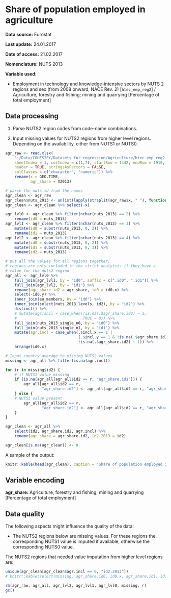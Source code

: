 # Share of population employed in agriculture

**Data source:** Eurostat

**Last update:** 24.01.2017

**Date of access:** 21.02.2017

**Nomenclature:** NUTS 2013

**Variable used:**

+ Employment in technology and knowledge-intensive sectors by NUTS 2 regions and sex (from 2008 onward, NACE Rev. 2) [`htec_emp_reg2`] / Agriculture, forestry and fishing; mining and quarrying [Percentage of total employment]

## Data processing

1. Parse NUTS2 region codes from code-name combinations.

2. Input missing values for NUTS2 regions from higher level regions. Depending on the availability, either from NUTS1 or NUTS0. 

```r
agr_raw <- read.xlsx(
    "~/Data/COHESIFY/Datasets for regression/Agriculture/htec_emp_reg2.xls",
    sheetIndex = 1, colIndex = c(1,7), startRow = 1442, endRow = 1910, 
    header = TRUE, stringsAsFactors = FALSE,
    colClasses = c("character", "numeric")) %>% 
    rename(x = GEO.TIME,
           agr_share = X2013)
```

```r
# parse the nuts id from the names
agr_clean <- agr_raw
agr_clean$nuts_2013 <- unlist(lapply(strsplit(agr_raw$x, " "), function(x) x[1]))
agr_clean <- agr_clean %>% select(-x)

agr_lvl0 <- agr_clean %>% filter(nchar(nuts_2013) == 2) %>% 
    rename(id0 = nuts_2013)
agr_lvl1 <- agr_clean %>% filter(nchar(nuts_2013) == 3) %>% 
    mutate(id0 = substr(nuts_2013, 0, 2)) %>% 
    rename(id1 = nuts_2013)
agr_lvl2 <- agr_clean %>% filter(nchar(nuts_2013) == 4) %>% 
    mutate(id0 = substr(nuts_2013, 0, 2)) %>% 
    mutate(id1 = substr(nuts_2013, 0, 3)) %>% 
    rename(id2 = nuts_2013)

# put all the values for all regions together;
# regions are only included in the strict analyisis if they have a 
# value for the nuts2 region
agr_all <- agr_lvl0 %>% 
    full_join(agr_lvl1, by = "id0", suffix = c(".id0", ".id1")) %>% 
    full_join(agr_lvl2, by = "id1") %>% 
    rename(agr_share.id2 = agr_share, id0 = id0.x) %>% 
    select(-id0.y) %>%
    inner_join(eu_members, by = "id0") %>% 
    inner_join(select(nuts_2013_levels, id2), by = "id2") %>% 
    distinct() %>% 
    # mutate(agr.incl = case_when(!is.na(.$agr_share.id2) ~ 1,
    #                             TRUE ~ 0)) %>%
    full_join(nuts_2013_single_n0, by = "id0") %>% 
    full_join(nuts_2013_single_n1, by = "id1") %>% 
    mutate(agr.incl = case_when(.$incl.x == 1 |
                                (.$incl.y == 1 & !is.na(.$agr_share.id1)) |
                                !is.na(.$agr_share.id2) ~ 1)) %>% 
    arrange(id0.x)

# Input country average to missing NUTS2 values
missing <- agr_all %>% filter(is.na(agr.incl))

for (r in missing$id2) {
    # if NUTS1 value missing
    if (is.na(agr_all[agr_all$id2 == r, "agr_share.id1"])) {
        agr_all[agr_all$id2 == r,
                "agr_share.id2"] <- agr_all[agr_all$id2 == r, "agr_share.id0"]
    } else {
    # NUTS1 value present
        agr_all[agr_all$id2 == r,
                "agr_share.id2"] <- agr_all[agr_all$id2 == r, "agr_share.id1"]
    }
}

agr_clean <- agr_all %>%
    select(id2, agr_share.id2, agr.incl) %>% 
    rename(agr_share = agr_share.id2, id2.2013 = id2)

agr_clean[is.na(agr_clean)] <- 0
```

A sample of the output:

```r
knitr::kable(head(agr_clean), caption = "Share of population employed in agriculture, NUTS 2013 level 2")
```

## Variable encoding

**agr_share:** Agriculture, forestry and fishing; mining and quarrying [Percentage of total employment]

## Data quality

The following aspects might influence the quality of the data:

+ The NUTS2 regions below are missing values. For these regions the corresponding NUTS1 value is imputed if available, otherwise the corresponding NUTS0 value.

The NUTS2 regions that needed value imputation from higher level regions are:


```r
unique(agr_clean[agr_clean$agr.incl == 0, "id2.2013"])
# knitr::kable(select(missing, agr_share.id0, id0.x, agr_share.id1, id1), caption = "NUTS2 regions with missing agriculture index values")
```

```r
rm(agr_raw, agr_all, agr_lvl2, agr_lvl1, agr_lvl0, missing, r)
gc()
```

